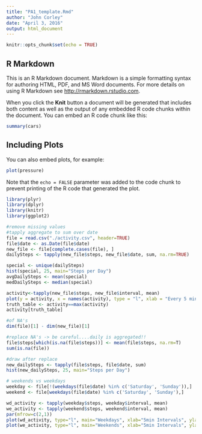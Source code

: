 ```yaml
---
title: "PA1_template.Rmd"
author: "John Corley"
date: "April 3, 2016"
output: html_document
---
```


```r
knitr::opts_chunk$set(echo = TRUE)
```

## R Markdown

This is an R Markdown document. Markdown is a simple formatting syntax for authoring HTML, PDF, and MS Word documents. For more details on using R Markdown see <http://rmarkdown.rstudio.com>.

When you click the **Knit** button a document will be generated that includes both content as well as the output of any embedded R code chunks within the document. You can embed an R code chunk like this:

```r
summary(cars)
```

## Including Plots

You can also embed plots, for example:

```r
plot(pressure)
```

Note that the `echo = FALSE` parameter was added to the code chunk to prevent printing of the R code that generated the plot.
```r
library(plyr)
library(dplyr)
library(knitr)
library(ggplot2)

#remove missing values
#tapply aggregate to sum over date
file = read.csv("./activity.csv", header=TRUE)
file$date <- as.Date(file$date)
new_file <- file[complete.cases(file), ]
dailySteps <- tapply(new_file$steps, new_file$date, sum, na.rm=TRUE)

special <- unique(dailySteps)
hist(special, 25, main="Steps per Day")
avgDailySteps <- mean(special)
medDailySteps <- median(special)

activity<-tapply(new_file$steps, new_file$interval, mean)
plot(y = activity, x = names(activity), type = "l", xlab = "Every 5 minutes", main = "Daily Activity", ylab = "Avg Steps")
truth_table <- activity==max(activity)
activity[truth_table]

#of NA's
dim(file)[1] - dim(new_file)[1]

#replace NA's -> be careful....daily is aggregated!!
file$steps[which(is.na(file$steps))] <- mean(file$steps, na.rm=T)
sum(is.na(file))

#draw after replace
new_dailySteps <- tapply(file$steps, file$date, sum)
hist(new_dailySteps, 25, main="Steps per Day")

# weekends vs weekdays
weekday <- file[!(weekdays(file$date) %in% c('Saturday', 'Sunday')),]
weekend <- file[weekdays(file$date) %in% c('Saturday', 'Sunday'),]

wd_activity <- tapply(weekday$steps, weekday$interval, mean)
we_activity <- tapply(weekend$steps, weekend$interval, mean)
par(mfrow=c(2,1))
plot(wd_activity, type="l", main="Weekdays", xlab="5min Intervals", ylab="Avg Steps")
plot(we_activity, type="l", main="Weekends", xlab="5min Intervals", ylab="Avg Steps")


```

